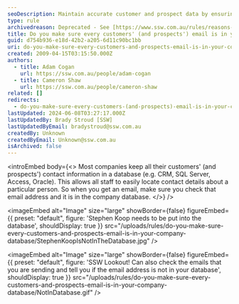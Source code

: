 ```yaml
---
seoDescription: Maintain accurate customer and prospect data by ensuring every email address is recorded in your company database.
type: rule
archivedreason: Deprecated - See [https://www.ssw.com.au/rules/reasons-to-use-dynamics-365-crm ](/rules/reasons-to-use-dynamics-365-crm )
title: Do you make sure every customers' (and prospects') email is in your company database?
guid: d754b936-e18d-42b2-a205-6d11c90bc1bb
uri: do-you-make-sure-every-customers-and-prospects-email-is-in-your-company-database
created: 2009-04-15T03:15:50.000Z
authors:
  - title: Adam Cogan
    url: https://ssw.com.au/people/adam-cogan
  - title: Cameron Shaw
    url: https://ssw.com.au/people/cameron-shaw
related: []
redirects:
  - do-you-make-sure-every-customers-(and-prospects)-email-is-in-your-company-database
lastUpdated: 2024-06-08T03:27:17.000Z
lastUpdatedBy: Brady Stroud [SSW]
lastUpdatedByEmail: bradystroud@ssw.com.au
createdBy: Unknown
createdByEmail: Unknown@ssw.com.au
isArchived: false
---
```


<introEmbed
  body={<>
Most companies keep all their customers' (and prospects') contact information in a database (e.g. CRM, SQL Server, Access, Oracle). This allows all staff to easily locate contact details about a particular person. So when you get an email, make sure you check that email address and it is in the company database.
  </>}
/>

<imageEmbed
  alt="Image"
  size="large"
  showBorder={false}
  figureEmbed={{
    preset: "default",
    figure: 'Stephen Koop needs to be put into the database',
    shouldDisplay: true
  }}
  src="/uploads/rules/do-you-make-sure-every-customers-and-prospects-email-is-in-your-company-database/StephenKoopIsNotInTheDatabase.jpg"
/>


<imageEmbed
  alt="Image"
  size="large"
  showBorder={false}
  figureEmbed={{
    preset: "default",
    figure: 'SSW Lookout! Can also check the emails that you are sending and tell you if the email address is not in your database',
    shouldDisplay: true
  }}
  src="/uploads/rules/do-you-make-sure-every-customers-and-prospects-email-is-in-your-company-database/NotInDatabase.gif"
/>
